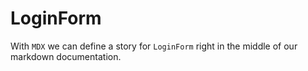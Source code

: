 
# LoginForm

With `MDX` we can define a story for `LoginForm` right in the middle of our
markdown documentation.

<Preview withToolbar>
  <Story id="login-form--default" />
</Preview>
